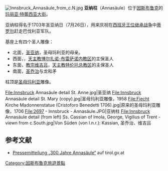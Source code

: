 [[File:Innsbruck_Annasäule_from_c.N.jpg|right]]
'''亚纳柱'''（Annasäule）位于[[因斯布鲁克|因斯布鲁克]]的[[玛丽亚·特蕾西亚大街|玛丽亚·特蕾西亚大街]]。

亚纳柱得名于1703年圣亚纳日（7月26日），用来庆祝在[[西班牙王位继承战争|西班牙王位继承战争]]中[[蒂罗尔|蒂罗尔]]赶走巴伐利亚军队。 

基座上有四个圣人雕像： 
* 北面，[[聖安妮|圣亚纳]]，圣母玛利亚的母亲。
* 西面，{{link-de|卡西安|Kassian}}，[[天主教博尔扎诺-布雷萨诺内教区|天主教博尔扎诺-布雷萨诺内教区]]的主保圣人
* 东面，[[教宗维吉吕|教宗维吉吕]]，[[天主教特伦托总教区|天主教特伦托总教区]]的主保圣人
* 南面，[[圣乔治|圣乔治]]与龙和矛
柱顶是[[圣母玛利亚|圣母玛利亚]]雕像。   

<gallery perrow="5">
File:Innsbruck Annasäule detail St. Anne.jpg|圣亚纳
File:Innsbruck Annasäule detail St. Mary (copy).jpg|圣母玛利亚雕像，1958
File:Fiecht Kirche Madonnenstatue (Cristoforo Benedetti 1706).jpg|原来的圣母玛利亚雕像，1706
File:2697 - Innsbruck - Annasäule.JPG|亚纳柱
File:Innsbruck Annasäule detail (from left) Ss. Cassian of Imola, George, Vigilius of Trent - viewn from c.South.jpg|Von Süden (von l.n.r.): Kassian, 圣乔治、维吉吕
</gallery>

== 参考文献 ==
{{Commonscat|Annasäule Innsbruck}}
* [https://archive.is/20121215201439/http://www.tirol.gv.at/landtag/meldungen/meldung/artikel/annasaeule/ Pressemitteilung „300 Jahre Annasäule“] auf tirol.gv.at

[[Category:因斯布魯克旅遊景點|Category:因斯布魯克旅遊景點]]